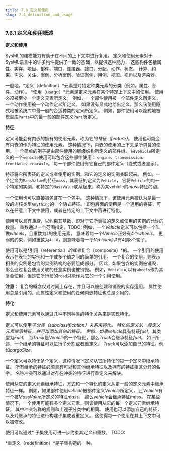 ```yaml
---
title: 7.6 定义和使用
slug: 7.4_definition_and_usage
---
```


### 7.6.1 定义和使用概述

**定义和使用** 

SysML的建模能力有助于在不同的上下文中进行复用。
定义和使用元素对于SysML语言中的许多构件提供了一致的基础，以提供这种能力，
这些构件包括属性、实存、项目、部件、端口、连接器、接口、分配、动作、状态、
计算、约束、需求、关注、案例、分析案例、验证案例、用例、视图、视角以及渲染器。

一般地，*定义（definition）*元素是对特定种类元素的分类（例如，属性、部件、动作）。
*使用（usage）*元素是定义元素在某个特定上下文中的使用。
使用必须被至少一个定义元素所定义。
例如，一个部件使用被一个部件定义所定义，
一个动作使用被一个动作定义所定义。
如果没有显式地给出定义，那么该使用隐式地被系统库中最一般的合适种类的定义所定义。
例如，部件使用可以隐式地被模型库`Parts`中的最一般的部件定义`Part`所定义。

**特征**

定义可能会有内嵌的拥有的使用元素，称为它的*特征（feature）*。 
使用也可能会有内嵌的作为特征的使用元素。
这种情况下，内嵌的使用的上下文是所包含的使用。
一个简单的例子是由部件使用的层级结构所定义的部件树。
由`Vehicle`所定义的一个`vehicle`使用可以包含这些部件使用：
`engine`、`transmission`、`frontAxle`、`rearAxle`。 
每一个部件使用有它自己的部件定义（隐式或者显示）。

特征将它所表征的定义或者使用的实例，和它的定义的实例关联起来。
例如，一个定义为`MassValue`的特征`mass`，其表征的定义为`Vehicle`， 
它将`Vehicle`的每一个特定的实例，和特定的`MassValue`联系起来，称为某vehicle的*mass*特征的*值*。


一个使用也可以直接被包含在一个包中。
这种情况下，该使用元素被认为是最一般的内核类型`Anything`的一个隐式特征。
即包层面的使用是一个通用的特征，可以在任意上下文中使用，或者在特定的上下文中再进行特化。

使用可以具有*重数*，以约束其基数，即对于它所表征的定义或使用的实例的允许的数量。
重数通过一个范围指定。TODO:
例如，一个*Vehicle*定义可以包括一个叫做*wheels*，且重数为`4`的使用元素，
意味着每一个*Vehicle*正好有4个*wheels*。 
更弱的约束，例如重数为`4..8`，则意味着每一个*Vehicle*可以有4到8个轮子。

使用可以是*引用（referential）*的或者*复合（composite）*的。 
一个引用的使用表示在表征的实例和一个或多个值之间的简单的引用。
一个复合的使用，则表示相关的实例是包含的实例结构的必要组成部分。
因此，如果包含的实例被销毁，那么通过复合使用关联的任意实例也被销毁。
例如，`Vehicle`可以有`wheels`作为其复合使用，但是它所行驶的`road`只能作为它的一个引用使用。

**注意**： 复合的概念仅对时间上存在，并且可以被创建和销毁的实存适用。
属性使用总是引用的，而属性定义和使用的任何内嵌特征也总是引用的。

**特化**

定义和使用元素可以通过几种不同种类的特化关系来是实现特化。

定义可以使用*子分类（subclassification）*关系来特化。
特化的定义从一般定义元素继承特征，并可以添加其他的特征。
例如，如果*vehicle*具有特征*fuel*，其类型为*Fuel*，
而*Truck*是*Vehicle*的一个特化，那么*Truck*会继承特征*fuel*。
如下所述，一个继承的特征可以进行子分割或者重定义。
*Truck*可以添加自己的特征，例如*cargoSize*。

一个定义可以特化多个定义，这种情况下定义从它所特化的每一个定义中继承特征。
所有继承的特征必须具有可以和其他继承特征以及拥有的特征相区分开的名字。
名称冲突可以通过对存在冲突的特征进行重定义来解决。

使用从它的定义元素继承特征，方式和一个特化的定义从更一般的定义元素中继承特征一样。
例如，如果部件使用*vehicle*被部件定义*Vehicle*所定义，
且*Vehicle*有一个被*MassValue*所定义的特征*mass*，
那么*vehicle*会继承特征*mass*。
在某些情况下，一个使用可能有多个定义元素，则该使用从它的每一个定义元素继承特征，
其中冲突名称的规则和上述子分类中的相同。
使用也可以添加自己的特征，以及对继承的特征进行构建子集或者重定义。
这使得每一个使用在其上下文中可以被修改。

使用可以通过*
子集使用可进一步约束其定义和重数。
TODO:

*重定义（redefinition）*是子集构造的一种。